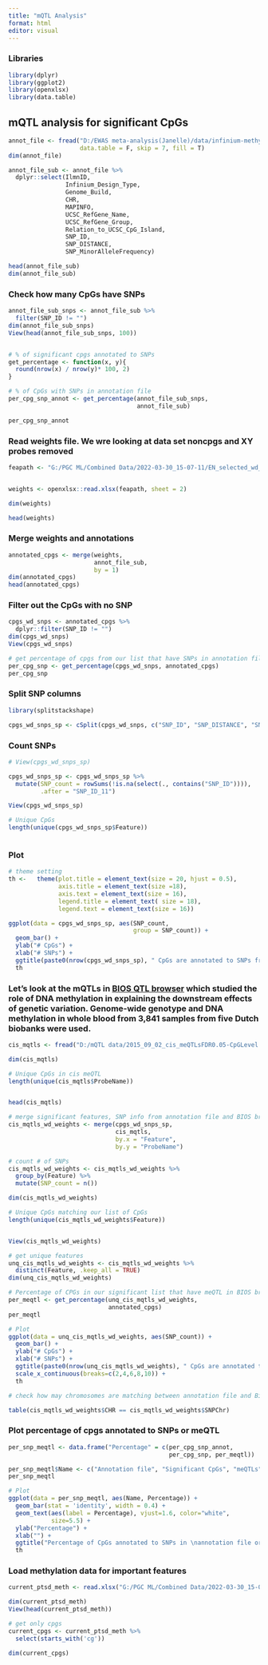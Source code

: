 ```yaml
---
title: "mQTL Analysis"
format: html
editor: visual
---
```


### Libraries

```r
library(dplyr)
library(ggplot2)
library(openxlsx)
library(data.table)
```

## mQTL analysis for significant CpGs

```r
annot_file <- fread("D:/EWAS meta-analysis(Janelle)/data/infinium-methylationepic-v-1-0-b5-manifest-file.csv", 
                    data.table = F, skip = 7, fill = T)
dim(annot_file)

annot_file_sub <- annot_file %>% 
  dplyr::select(IlmnID,
                Infinium_Design_Type,
                Genome_Build, 
                CHR, 
                MAPINFO,
                UCSC_RefGene_Name, 
                UCSC_RefGene_Group, 
                Relation_to_UCSC_CpG_Island, 
                SNP_ID,
                SNP_DISTANCE,
                SNP_MinorAlleleFrequency)

head(annot_file_sub)
dim(annot_file_sub)
```

### Check how many CpGs have SNPs

```r

annot_file_sub_snps <- annot_file_sub %>%
  filter(SNP_ID != "")
dim(annot_file_sub_snps)
View(head(annot_file_sub_snps, 100))


# % of significant cpgs annotated to SNPs 
get_percentage <- function(x, y){
  round(nrow(x) / nrow(y)* 100, 2)
}

# % of CpGs with SNPs in annotation file
per_cpg_snp_annot <- get_percentage(annot_file_sub_snps,
                                    annot_file_sub)

per_cpg_snp_annot
```

### Read weights file. We wre looking at data set noncpgs and XY probes removed

```r
feapath <- "G:/PGC ML/Combined Data/2022-03-30_15-07-11/EN_selected_wd_EN_l1_r_0.1.xlsx"


weights <- openxlsx::read.xlsx(feapath, sheet = 2)

dim(weights)

head(weights)
```

### Merge weights and annotations

```r
annotated_cpgs <- merge(weights, 
                        annot_file_sub,
                        by = 1)
dim(annotated_cpgs)
head(annotated_cpgs)
```

### Filter out the CpGs with no SNP

```r
cpgs_wd_snps <- annotated_cpgs %>%
  dplyr::filter(SNP_ID != "")
dim(cpgs_wd_snps)
View(cpgs_wd_snps)

# get percentage of cpgs from our list that have SNPs in annotation file
per_cpg_snp <- get_percentage(cpgs_wd_snps, annotated_cpgs)
per_cpg_snp
```

### Split SNP columns

```r
library(splitstackshape)

cpgs_wd_snps_sp <- cSplit(cpgs_wd_snps, c("SNP_ID", "SNP_DISTANCE", "SNP_MinorAlleleFrequency"), c(";"))
```

### Count SNPs

```r
# View(cpgs_wd_snps_sp)

cpgs_wd_snps_sp <- cpgs_wd_snps_sp %>%
  mutate(SNP_count = rowSums(!is.na(select(., contains("SNP_ID")))),
         .after = "SNP_ID_11")

View(cpgs_wd_snps_sp)

# Unique CpGs
length(unique(cpgs_wd_snps_sp$Feature))



```

### Plot

```r

# theme setting
th <-   theme(plot.title = element_text(size = 20, hjust = 0.5),
              axis.title = element_text(size =18),
              axis.text = element_text(size = 16),
              legend.title = element_text( size = 18),
              legend.text = element_text(size = 16))

ggplot(data = cpgs_wd_snps_sp, aes(SNP_count,
                                   group = SNP_count)) +
  geom_bar() +
  ylab("# CpGs") +
  xlab("# SNPs") +
  ggtitle(paste0(nrow(cpgs_wd_snps_sp), " CpGs are annotated to SNPs from \nAnnotation file"))+
  th
```

### Let's look at the mQTLs in [BIOS QTL browser](https://molgenis26.gcc.rug.nl/downloads/biosqtlbrowser/) which studied the role of DNA methylation in explaining the downstream effects of genetic variation. Genome-wide genotype and DNA methylation in whole blood from 3,841 samples from five Dutch biobanks were used.

```r
cis_mqtls <- fread("D:/mQTL data/2015_09_02_cis_meQTLsFDR0.05-CpGLevel.txt", data.table = F)

dim(cis_mqtls)

# Unique CpGs in cis meQTL 
length(unique(cis_mqtls$ProbeName))


head(cis_mqtls)

# merge significant features, SNP info from annotation file and BIOS browser
cis_mqtls_wd_weights <- merge(cpgs_wd_snps_sp, 
                              cis_mqtls, 
                              by.x = "Feature",
                              by.y = "ProbeName")

# count # of SNPs 
cis_mqtls_wd_weights <- cis_mqtls_wd_weights %>%
  group_by(Feature) %>%
  mutate(SNP_count = n())

dim(cis_mqtls_wd_weights)

# Unique CpGs matching our list of CpGs 
length(unique(cis_mqtls_wd_weights$Feature))


View(cis_mqtls_wd_weights)
```

```r
# get unique features
unq_cis_mqtls_wd_weights <- cis_mqtls_wd_weights %>%
  distinct(Feature, .keep_all = TRUE)
dim(unq_cis_mqtls_wd_weights)

# Percentage of CPGs in our significant list that have meQTL in BIOS browser
per_meqtl <- get_percentage(unq_cis_mqtls_wd_weights,
                            annotated_cpgs)
per_meqtl

# Plot
ggplot(data = unq_cis_mqtls_wd_weights, aes(SNP_count)) +
  geom_bar() +
  ylab("# CpGs") +
  xlab("# SNPs") +
  ggtitle(paste0(nrow(unq_cis_mqtls_wd_weights), " CpGs are annotated to SNPs from BIOS QTL"))+
  scale_x_continuous(breaks=c(2,4,6,8,10)) +
  th

```

```r
# check how may chromosomes are matching between annotation file and Bios QTL

table(cis_mqtls_wd_weights$CHR == cis_mqtls_wd_weights$SNPChr)
```

### Plot percentage of cpgs annotated to SNPs or meQTL

```r

per_snp_meqtl <- data.frame("Percentage" = c(per_cpg_snp_annot,
                                             per_cpg_snp, per_meqtl))

per_snp_meqtl$Name <- c("Annotation file", "Significant CpGs", "meQTLs")
per_snp_meqtl

# Plot
ggplot(data = per_snp_meqtl, aes(Name, Percentage)) +
  geom_bar(stat = 'identity', width = 0.4) +
  geom_text(aes(label = Percentage), vjust=1.6, color="white", 
            size=5.5) +
  ylab("Percentage") +
  xlab("") +
  ggtitle("Percentage of CpGs annotated to SNPs in \nannotation file or meQTLs in BIOS browser") +
  th
```

### Load methylation data for important features

```r
current_ptsd_meth <- read.xlsx("G:/PGC ML/Combined Data/2022-03-30_15-07-11/ElasticNet_Current_ptsd_important_features.xlsx", sheet = 2)

dim(current_ptsd_meth)
View(head(current_ptsd_meth))

# get only cpgs
current_cpgs <- current_ptsd_meth %>%
  select(starts_with('cg'))

dim(current_cpgs)
```
